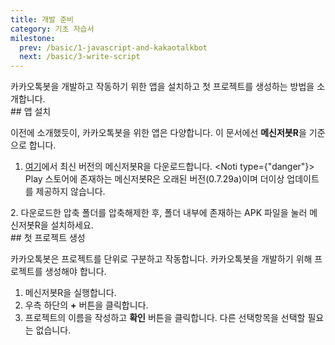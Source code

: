 ```yaml
---
title: 개발 준비
category: 기초 자습서
milestone:
  prev: /basic/1-javascript-and-kakaotalkbot
  next: /basic/3-write-script
---
```


<Section>
  카카오톡봇을 개발하고 작동하기 위한 앱을 설치하고 첫 프로젝트를 생성하는 방법을 소개합니다.
</Section>
<Section>
  ## 앱 설치

  이전에 소개했듯이, 카카오톡봇을 위한 앱은 다양합니다. 이 문서에선 **메신저봇R**을 기준으로 합니다.

  1. [여기](https://download.msgbot.app/)에서 최신 버전의 메신저봇R을 다운로드합니다.
  <Noti type={"danger"}>
    Play 스토어에 존재하는 메신저봇R은 오래된 버전(0.7.29a)이며 더이상 업데이트를 제공하지 않습니다.
  </Noti>
  2. 다운로드한 압축 폴더를 압축해제한 후, 폴더 내부에 존재하는 APK 파일을 눌러 메신저봇R을 설치하세요.
</Section>
<Section>
  ## 첫 프로젝트 생성

  카카오톡봇은 프로젝트를 단위로 구분하고 작동합니다. 카카오톡봇을 개발하기 위해 프로젝트를 생성해야 합니다.

  1. 메신저봇R을 실행합니다.
  2. 우측 하단의 **+** 버튼을 클릭합니다.
  3. 프로젝트의 이름을 작성하고 **확인** 버튼을 클릭합니다. 다른 선택항목을 선택할 필요는 없습니다.
</Section>